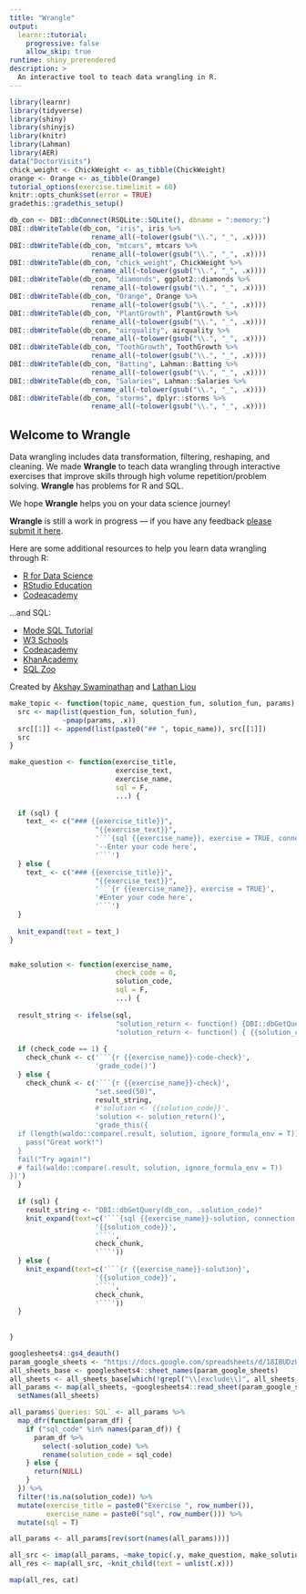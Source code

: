 ```yaml
---
title: "Wrangle"
output: 
  learnr::tutorial:
    progressive: false
    allow_skip: true
runtime: shiny_prerendered
description: >
  An interactive tool to teach data wrangling in R.
---
```


```r
library(learnr)
library(tidyverse)
library(shiny)
library(shinyjs)
library(knitr)
library(Lahman)
library(AER)
data("DoctorVisits")
chick_weight <- ChickWeight <- as_tibble(ChickWeight)
orange <- Orange <- as_tibble(Orange)
tutorial_options(exercise.timelimit = 60)
knitr::opts_chunk$set(error = TRUE)
gradethis::gradethis_setup()

db_con <- DBI::dbConnect(RSQLite::SQLite(), dbname = ":memory:")
DBI::dbWriteTable(db_con, "iris", iris %>% 
                    rename_all(~tolower(gsub("\\.", "_", .x))))
DBI::dbWriteTable(db_con, "mtcars", mtcars %>% 
                    rename_all(~tolower(gsub("\\.", "_", .x))))
DBI::dbWriteTable(db_con, "chick_weight", ChickWeight %>% 
                    rename_all(~tolower(gsub("\\.", "_", .x))))
DBI::dbWriteTable(db_con, "diamonds", ggplot2::diamonds %>% 
                    rename_all(~tolower(gsub("\\.", "_", .x))))
DBI::dbWriteTable(db_con, "Orange", Orange %>% 
                    rename_all(~tolower(gsub("\\.", "_", .x))))
DBI::dbWriteTable(db_con, "PlantGrowth", PlantGrowth %>% 
                    rename_all(~tolower(gsub("\\.", "_", .x))))
DBI::dbWriteTable(db_con, "airquality", airquality %>% 
                    rename_all(~tolower(gsub("\\.", "_", .x))))
DBI::dbWriteTable(db_con, "ToothGrowth", ToothGrowth %>% 
                    rename_all(~tolower(gsub("\\.", "_", .x))))
DBI::dbWriteTable(db_con, "Batting", Lahman::Batting %>% 
                    rename_all(~tolower(gsub("\\.", "_", .x))))
DBI::dbWriteTable(db_con, "Salaries", Lahman::Salaries %>% 
                    rename_all(~tolower(gsub("\\.", "_", .x))))
DBI::dbWriteTable(db_con, "storms", dplyr::storms %>% 
                    rename_all(~tolower(gsub("\\.", "_", .x))))

```

## Welcome to **Wrangle**

Data wrangling includes data transformation, filtering, reshaping, and cleaning. We made **Wrangle** to teach data wrangling through interactive exercises that improve skills through high volume repetition/problem solving. **Wrangle** has problems for R and SQL.

We hope **Wrangle** helps you on your data science journey!

**Wrangle** is still a work in progress — if you have any feedback [please submit it here](https://docs.google.com/forms/d/e/1FAIpQLSfg0RSzLw2MXCAUJMgsXCGeey7zA5y_pjVt8P24eeQySNOgaA/viewform?usp=sf_link).

Here are some additional resources to help you learn data wrangling through R:

* [R for Data Science](https://r4ds.had.co.nz/index.html)
* [RStudio Education](https://education.rstudio.com/learn/beginner/)
* [Codeacademy](https://www.codecademy.com/learn/learn-r)

...and SQL:

* [Mode SQL Tutorial](https://mode.com/sql-tutorial/)
* [W3 Schools](https://www.w3schools.com/sql/)
* [Codeacademy](https://www.codecademy.com/learn/learn-sql)
* [KhanAcademy](https://www.khanacademy.org/computing/computer-programming/sql)
* [SQL Zoo](https://sqlzoo.net/wiki/SQL_Tutorial)

Created by [Akshay Swaminathan](https://www.linkedin.com/in/akshay-swaminathan-68286b51/) and [Lathan Liou](https://lathanliou.com/)

```r
make_topic <- function(topic_name, question_fun, solution_fun, params) { 
  src <- map(list(question_fun, solution_fun),
             ~pmap(params, .x))
  src[[1]] <- append(list(paste0("## ", topic_name)), src[[1]])
  src
}

make_question <- function(exercise_title,
                          exercise_text,
                          exercise_name,
                          sql = F,
                          ...) {
  
  if (sql) {
    text_ <- c("### {{exercise_title}}",
                     "{{exercise_text}}",
                     '```{sql {{exercise_name}}, exercise = TRUE, connection = "db_con"}',
                     '--Enter your code here',
                     '```')
  } else {
    text_ <- c("### {{exercise_title}}",
                     "{{exercise_text}}",
                     '```{r {{exercise_name}}, exercise = TRUE}',
                     '#Enter your code here',
                     '```')
  }
  
  knit_expand(text = text_)
}


make_solution <- function(exercise_name,
                          check_code = 0,
                          solution_code,
                          sql = F,
                          ...) {
  
  result_string <- ifelse(sql, 
                          "solution_return <- function() {DBI::dbGetQuery(db_con, '{{solution_code}}')}", 
                          "solution_return <- function() { {{solution_code}} }")
  
  if (check_code == 1) {
    check_chunk <- c('```{r {{exercise_name}}-code-check}',
                     'grade_code()')
  } else {
    check_chunk <- c('```{r {{exercise_name}}-check}',
                     "set.seed(50)",
                     result_string,
                     #'solution <- {{solution_code}}',
                     'solution <- solution_return()',
                     'grade_this({
  if (length(waldo::compare(.result, solution, ignore_formula_env = T)) == 0) {
    pass("Great work!")
  }
  fail("Try again!")
  # fail(waldo::compare(.result, solution, ignore_formula_env = T))
})')
  }
  
  if (sql) {
    result_string <- "DBI::dbGetQuery(db_con, .solution_code)"
    knit_expand(text=c('```{sql {{exercise_name}}-solution, connection = "db_con"}',
                     '{{solution_code}}',
                     '```',
                     check_chunk,
                     '```'))
  } else {
    knit_expand(text=c('```{r {{exercise_name}}-solution}',
                     '{{solution_code}}',
                     '```',
                     check_chunk,
                     '```'))
  }
  
  
}

googlesheets4::gs4_deauth()
param_google_sheets <- "https://docs.google.com/spreadsheets/d/18IBUDzUPxJg69Z9J9io0-9Hn39DXfzmhjWjDCW9ghDk/edit#gid=0"
all_sheets_base <- googlesheets4::sheet_names(param_google_sheets) 
all_sheets <- all_sheets_base[which(!grepl("\\[exclude\\]", all_sheets_base))]
all_params <- map(all_sheets, ~googlesheets4::read_sheet(param_google_sheets, sheet = .x)) %>% 
  setNames(all_sheets)

all_params$`Queries: SQL` <- all_params %>% 
  map_dfr(function(param_df) {
    if ("sql_code" %in% names(param_df)) {
      param_df %>% 
        select(-solution_code) %>% 
        rename(solution_code = sql_code)
    } else {
      return(NULL)
    }
  }) %>% 
  filter(!is.na(solution_code)) %>% 
  mutate(exercise_title = paste0("Exercise ", row_number()),
         exercise_name = paste0("sql", row_number())) %>% 
  mutate(sql = T)

all_params <- all_params[rev(sort(names(all_params)))]

all_src <- imap(all_params, ~make_topic(.y, make_question, make_solution, .x))
all_res <- map(all_src, ~knit_child(text = unlist(.x)))

```

```r
map(all_res, cat)
```


